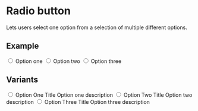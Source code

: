


<Meta title="Components/Radio button" component={Input} />

# Radio button

Lets users select one option from a selection of multiple different options.

## Example

<Canvas>
  <Story name="Default">
    <Label htmlFor="optionOne">
      <Input type="radio" id="optionOne" name="option" value="optionOne" />
      Option one
    </Label>
    <Label htmlFor="optionTwo">
      <Input type="radio" id="optionTwo" name="option" value="optionTwo" />
      Option two
    </Label>
    <Label htmlFor="optionThree">
      <Input type="radio" id="optionThree" name="option" value="optionThree" />
      Option three
    </Label>
  </Story>
</Canvas>

## Variants

<Canvas>
  <Story name="Radio Box">
    <Label htmlFor="radioBoxOptionOne" style={{
        'padding': '1em 1.5em',
        'border-radius': '0.25em',
        'margin-bottom': '0.8em',
        'border': '1px solid ${colors.bordersLight}',
        'flex': '1 1 33.3333333%',
        'cursor': 'pointer',
        'display': 'flex',
        'flex-direction': 'column',
        'background': '#fff',
        'box-shadow': '0 2px 2px 0 rgba(0, 0, 0, 0.18)',
        'color': '${colors.textLight}',
        'position': 'relative',
      }}>
      <Input
        type="radio"
        variant="radioBox"
        id="radioBoxOptionOne"
        name="option"
        value="radioBoxOptionOne"
      />
      <span style={{
        'font-weight': 'bold',
        'letter-spacing': '0',
        'margin-left': '3em',
        'color': '${colors.text}',
        'display': 'flex',
      }}>
      Option One Title
      </span>
      <span style={{
        'font-weight': 'normal',
        'font-size': '1em',
        'letter-spacing': '0',
        'margin-left': '3em',
      }}>
      Option one description
      </span>
    </Label>
    <Label htmlFor="radioBoxOptionTwo" style={{
        'padding': '1em 1.5em',
        'border-radius': '0.25em',
        'margin-bottom': '0.8em',
        'border': '1px solid ${colors.bordersLight}',
        'flex': '1 1 33.3333333%',
        'cursor': 'pointer',
        'display': 'flex',
        'flex-direction': 'column',
        'background': '#fff',
        'box-shadow': '0 2px 2px 0 rgba(0, 0, 0, 0.18)',
        'color': '${colors.textLight}',
        'position': 'relative',
      }}>
      <Input
        type="radio"
        variant="radioBox"
        id="radioBoxOptionTwo"
        name="option"
        value="radioBoxOptionTwo"
      />
      <span style={{
        'font-weight': 'bold',
        'letter-spacing': '0',
        'margin-left': '3em',
        'color': '${colors.text}',
        'display': 'flex',
      }}>
      Option Two Title
      </span>
      <span style={{
        'font-weight': 'normal',
        'font-size': '1em',
        'letter-spacing': '0',
        'margin-left': '3em',
      }}>
      Option two description
      </span>
    </Label>
    <Label htmlFor="radioBoxOptionThree" style={{
        'padding': '1em 1.5em',
        'border-radius': '0.25em',
        'margin-bottom': '0.8em',
        'border': '1px solid ${colors.bordersLight}',
        'flex': '1 1 33.3333333%',
        'cursor': 'pointer',
        'display': 'flex',
        'flex-direction': 'column',
        'background': '#fff',
        'box-shadow': '0 2px 2px 0 rgba(0, 0, 0, 0.18)',
        'color': '${colors.textLight}',
        'position': 'relative',
      }}>
      <Input
        type="radio"
        variant="radioBox"
        id="radioBoxOptionThree"
        name="option"
        value="radioBoxOptionThree"
      />
      <span style={{
        'font-weight': 'bold',
        'letter-spacing': '0',
        'margin-left': '3em',
        'color': '${colors.text}',
        'display': 'flex',
      }}>
      Option Three Title
      </span>
      <span style={{
        'font-weight': 'normal',
        'font-size': '1em',
        'letter-spacing': '0',
        'margin-left': '3em',
      }}>
      Option three description
      </span>
    </Label>
  </Story>
</Canvas>
